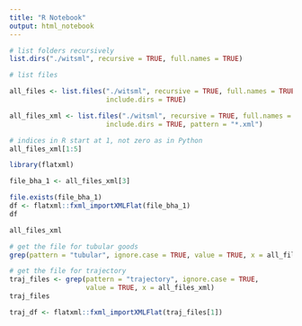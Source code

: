 ```yaml
---
title: "R Notebook"
output: html_notebook
---
```


```r
# list folders recursively
list.dirs("./witsml", recursive = TRUE, full.names = TRUE)
```

```r
# list files

all_files <- list.files("./witsml", recursive = TRUE, full.names = TRUE, 
                        include.dirs = TRUE)

all_files_xml <- list.files("./witsml", recursive = TRUE, full.names = TRUE, 
                        include.dirs = TRUE, pattern = "*.xml")
```

```r
# indices in R start at 1, not zero as in Python
all_files_xml[1:5]
```

```r
library(flatxml)

file_bha_1 <- all_files_xml[3]

file.exists(file_bha_1)
df <- flatxml::fxml_importXMLFlat(file_bha_1)
df
```

```r
all_files_xml
```

```r
# get the file for tubular goods
grep(pattern = "tubular", ignore.case = TRUE, value = TRUE, x = all_files_xml)
```

```r
# get the file for trajectory
traj_files <- grep(pattern = "trajectory", ignore.case = TRUE, 
                   value = TRUE, x = all_files_xml)
traj_files
```

```r
traj_df <- flatxml::fxml_importXMLFlat(traj_files[1])
```

